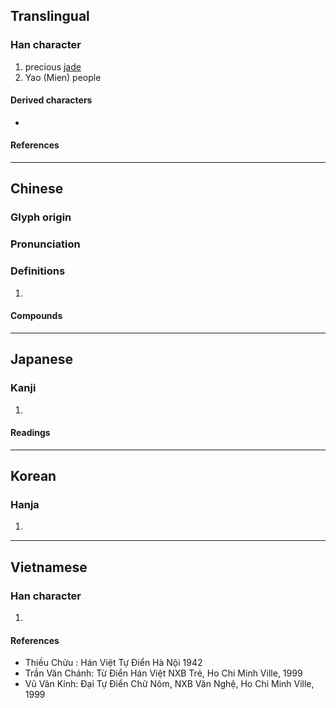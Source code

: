 {{also|瑶}}
{{character info/new}}
==Translingual==

===Han character===
{{Han char|rn=96|rad=玉|as=10|sn=14|four=17172|canj=MGBOU|ids=⿰𤣩䍃}}

# precious [[jade]]
# Yao (Mien) people

====Derived characters====
* {{l|mul|[[𤁓]]}}

====References====
{{Han ref|kx=0739.010|dj=1149.080|hdz=21132.031|uh=7464}}

----

==Chinese==
{{zh-forms|s=瑶}}

===Glyph origin===
{{Han etym}}

===Pronunciation===
{{zh-pron
|m=yáo
|c=jiu4
|mc=y
|oc=y
|cat=
}}

===Definitions===
{{zh-hanzi}}

# {{rfdef|zh}}

====Compounds====
{{zh-der|江瑤|江瑤柱|琪花瑤草|瑛瑤|瑤光|瑤函|瑤圃|瑤姬|瑤族|瑤林瓊樹|瑤池|瑤池玉液|瑤池金母|瑤池閬苑|瑤牋|瑤琴|瑤環瑜珥|瑤箋|瑤籤|瑤緘|瑤臺|瑤臺瓊室|瑤臺銀闕|瑤臺鏡|瑤英|瑤草|瑤草琪花|瑤華|瑤華浦|瑤華音|瑤觴|瑤踏|瑤釵|瑤階|瑤章|瓊瑤|瓊瑤樓閣|碧瑤|苗瑤語族|駕返瑤池|陳瑤湖}}

----

==Japanese==

===Kanji===
{{ja-kanji|grade=|rs=玉10|shin=瑶}}

# {{rfdef|ja|sort=玉10}}

====Readings====
{{ja-readings
|goon=よう<えう
|kanon=よう<えう
|kun=たま}}

----

==Korean==

===Hanja===
{{ko-hanja|hangeul=요|eumhun=|rv=yo|mr=yo|y=yo}}

# {{rfdef|ko|sort=玉10}}

----

==Vietnamese==

===Han character===
{{vi-hantu|dao|rs=玉10}}

# {{rfdef|vi|sort=玉10}}

====References====
* Thiều Chửu : Hán Việt Tự Điển Hà Nội 1942
* Trần Văn Chánh: Từ Điển Hán Việt NXB Trẻ, Ho Chi Minh Ville, 1999
* Vũ Văn Kính: Đại Tự Điển Chữ Nôm, NXB Văn Nghệ, Ho Chi Minh Ville, 1999